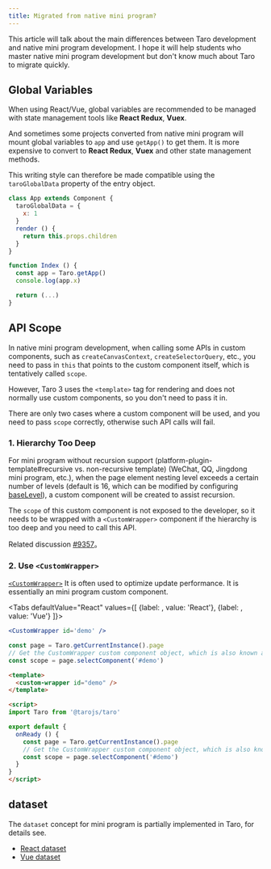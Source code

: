 ```yaml
---
title: Migrated from native mini program?
---
```



This article will talk about the main differences between Taro development and native mini program development. I hope it will help students who master native mini program development but don't know much about Taro to migrate quickly.

## Global Variables

When using React/Vue, global variables are recommended to be managed with state management tools like **React Redux**, **Vuex**.

And sometimes some projects converted from native  mini program will mount global variables to `app` and use `getApp()` to get them. It is more expensive to convert to **React Redux**, **Vuex** and other state management methods.

This writing style can therefore be made compatible using the `taroGlobalData` property of the entry object.

```jsx title="app.js"
class App extends Component {
  taroGlobalData = {
    x: 1
  }
  render () {
    return this.props.children
  }
}
```

```jsx title="index.js"
function Index () {
  const app = Taro.getApp()
  console.log(app.x)

  return (...)
}
```

## API Scope

In native mini program development, when calling some APIs in custom components, such as `createCanvasContext`, `createSelectorQuery`, etc., you need to pass in `this` that points to the custom component itself, which is tentatively called `scope`.

However, Taro 3 uses the `<template>` tag for rendering and does not normally use custom components, so you don't need to pass it in.

There are only two cases where a custom component will be used, and you need to pass `scope` correctly, otherwise such API calls will fail.


### 1. Hierarchy Too Deep

For mini program without recursion support (platform-plugin-template#recursive vs. non-recursive template) (WeChat, QQ, Jingdong mini program, etc.), when the page element nesting level exceeds a certain number of levels (default is 16, which can be modified by configuring [baseLevel](config-detail#minibaselevel)), a custom component will be created to assist recursion.

The `scope` of this custom component is not exposed to the developer, so it needs to be wrapped with a `<CustomWrapper>` component if the hierarchy is too deep and you need to call this API.

Related discussion [#9357](https://github.com/NervJS/taro/issues/9357)。

### 2. Use `<CustomWrapper>`

[`<CustomWrapper>`](optimized#2-customwrapper-component) It is often used to optimize update performance. It is essentially an mini program custom component.

<Tabs
  defaultValue="React"
  values={[
    {label: <ReactIcon />, value: 'React'},
    {label: <VueIcon />, value: 'Vue'}
  ]}>
<TabItem value="React">

```jsx title="Sample Code"
<CustomWrapper id='demo' />

const page = Taro.getCurrentInstance().page
// Get the CustomWrapper custom component object, which is also known as scope
const scope = page.selectComponent('#demo')
```

</TabItem>

<TabItem value="Vue">

```html title="Sample Code"
<template>
  <custom-wrapper id="demo" />
</template>

<script>
import Taro from '@tarojs/taro'

export default {
  onReady () {
    const page = Taro.getCurrentInstance().page
    // Get the CustomWrapper custom component object, which is also known as scope
    const scope = page.selectComponent('#demo')
  }
}
</script>
```

</TabItem>
</Tabs>

## dataset

The `dataset` concept for mini program is partially implemented in Taro, for details see.

- [React dataset](react-overall#dataset)
- [Vue dataset](vue-overall#dataset)
